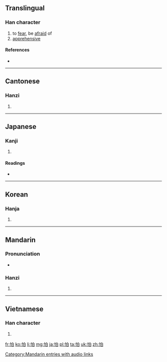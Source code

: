 ==Translingual==

===Han character===
{{Han char|rn=61|rad=心|as=05|sn=8|four=9600<sub>0</sub>|canj=心竹日 (PHA)}}

# to [[fear]], be [[afraid]] of
# [[apprehensive]]

====References====
* {{Han ref|kx=0380.160|dkj=10448|dj=0708.160|hdz=42287.010|uh=6015|ud=24597|bh=A9C8|bd=43464}}

----

==Cantonese==

===Hanzi===
{{yue-hanzi|jyut=|y=pa3}}

# {{defn|lang=yue|sort=心05}}

----

==Japanese==

===Kanji===
{{ja-kanji|grade=|rs=心05}}

# {{defn|lang=ja|sort=心05}}

====Readings====
* {{ja-readings|on=[[は]] (ha), [[はく]] (haku)|kun=[[おそれる]] (osoreru)}}

----

==Korean==

===Hanja===
{{ko-hanja|hangeul=파|eumhun=|rv=pa|mr=p'a|y=pha}}

# {{defn|lang=ko|sort=心05}}

----

==Mandarin==

===Pronunciation===
* {{audio|zh-pà.ogg|audio}}

===Hanzi===
{{cmn-hanzi|pin=[[pà]] ([[pa4]])|wg=p'a<sup>4</sup>}}

# {{defn|lang=cmn|sort=心05}}

[[Category:Mandarin entries with audio links]]

----

==Vietnamese==

===Han character===
{{vi-hantu|[[phạ]]|rs=心05}}

# {{defn|lang=vi|sort=心05}}

[[fr:怕]]
[[ko:怕]]
[[li:怕]]
[[mg:怕]]
[[ja:怕]]
[[pl:怕]]
[[ta:怕]]
[[uk:怕]]
[[zh:怕]]